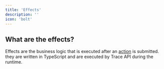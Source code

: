 ```yaml
---
title: 'Effects'
description: ''
icon: 'bolt'
---
```


## What are the effects?

Effects are the business logic that is executed after an [action](/configuration/action) is submitted.
they are written in TypeScript and are executed by Trace API during the runtime.
